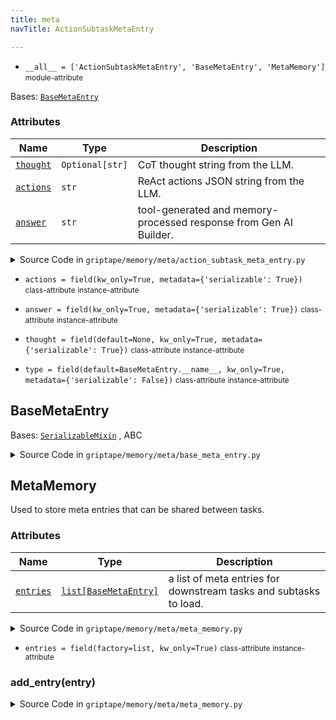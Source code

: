 ```yaml
---
title: meta
navTitle: ActionSubtaskMetaEntry

---
```


-   `__all__ = ['ActionSubtaskMetaEntry', 'BaseMetaEntry', 'MetaMemory']` <small>module-attribute</small>  <span id="griptape.memory.meta.__all__"></span> 

<span id="griptape.memory.meta.ActionSubtaskMetaEntry"></span>

Bases:
 [`BaseMetaEntry`](./#griptape.memory.meta.BaseMetaEntry "BaseMetaEntry (griptape.memory.meta.BaseMetaEntry)")

### Attributes

| Name                                                                                                                                                                                                                                                                                                               | Type            | Description                                                            |
| ------------------------------------------------------------------------------------------------------------------------------------------------------------------------------------------------------------------------------------------------------------------------------------------------------------------ | --------------- | ---------------------------------------------------------------------- |
| <a href="./#griptape.memory.meta.ActionSubtaskMetaEntry.thought" title="thought = field(default=None, kw_only=True, metadata={'serializable': True})           class-attribute       instance-attribute    (griptape.memory.meta.ActionSubtaskMetaEntry.thought)"><code class="language-python">thought</code></a> | `Optional[str]` | CoT thought string from the LLM.<br/>                                  |
| <a href="./#griptape.memory.meta.ActionSubtaskMetaEntry.actions" title="actions = field(kw_only=True, metadata={'serializable': True})           class-attribute       instance-attribute    (griptape.memory.meta.ActionSubtaskMetaEntry.actions)"><code class="language-python">actions</code></a>               | `str`           | ReAct actions JSON string from the LLM.<br/>                           |
| <a href="./#griptape.memory.meta.ActionSubtaskMetaEntry.answer" title="answer = field(kw_only=True, metadata={'serializable': True})           class-attribute       instance-attribute    (griptape.memory.meta.ActionSubtaskMetaEntry.answer)"><code class="language-python">answer</code></a>                   | `str`           | tool-generated and memory-processed response from Gen AI Builder.<br/> |

<details><summary>Source Code in <code>griptape&#47;memory&#47;meta&#47;action_subtask_meta_entry.py</code></summary>

```python
@define
class ActionSubtaskMetaEntry(BaseMetaEntry):
    """Used to store ActionSubtask data to preserve TaskMemory pointers and context in the form of thought and action.

    Attributes:
        thought: CoT thought string from the LLM.
        actions: ReAct actions JSON string from the LLM.
        answer: tool-generated and memory-processed response from Gen AI Builder.
    """

    type: str = field(default=BaseMetaEntry.__name__, kw_only=True, metadata={"serializable": False})
    thought: Optional[str] = field(default=None, kw_only=True, metadata={"serializable": True})
    actions: str = field(kw_only=True, metadata={"serializable": True})
    answer: str = field(kw_only=True, metadata={"serializable": True})
```

</details>

-   `actions = field(kw_only=True, metadata={'serializable': True})` <small>class-attribute</small> <small>instance-attribute</small>  <span id="griptape.memory.meta.ActionSubtaskMetaEntry.actions"></span> 

-   `answer = field(kw_only=True, metadata={'serializable': True})` <small>class-attribute</small> <small>instance-attribute</small>  <span id="griptape.memory.meta.ActionSubtaskMetaEntry.answer"></span> 

-   `thought = field(default=None, kw_only=True, metadata={'serializable': True})` <small>class-attribute</small> <small>instance-attribute</small>  <span id="griptape.memory.meta.ActionSubtaskMetaEntry.thought"></span> 

-   `type = field(default=BaseMetaEntry.__name__, kw_only=True, metadata={'serializable': False})` <small>class-attribute</small> <small>instance-attribute</small>  <span id="griptape.memory.meta.ActionSubtaskMetaEntry.type"></span> 

<span id="griptape.memory.meta.BaseMetaEntry"></span>

## BaseMetaEntry

Bases:
 [`SerializableMixin`](../../mixins/serializable_mixin.mdx#griptape.mixins.serializable_mixin.SerializableMixin "SerializableMixin (griptape.mixins.serializable_mixin.SerializableMixin)")
, <span title="abc.ABC">ABC</span>

<details><summary>Source Code in <code>griptape&#47;memory&#47;meta&#47;base_meta_entry.py</code></summary>

```python
@define
class BaseMetaEntry(SerializableMixin, ABC): ...
```

</details>

<span id="griptape.memory.meta.MetaMemory"></span>

## MetaMemory

Used to store meta entries that can be shared between tasks.

### Attributes

| Name                                                                                                                                                                                                                                                      | Type                                                                                                                        | Description                                                            |
| --------------------------------------------------------------------------------------------------------------------------------------------------------------------------------------------------------------------------------------------------------- | --------------------------------------------------------------------------------------------------------------------------- | ---------------------------------------------------------------------- |
| <a href="./#griptape.memory.meta.MetaMemory.entries" title="entries = field(factory=list, kw_only=True)           class-attribute       instance-attribute    (griptape.memory.meta.MetaMemory.entries)"><code class="language-python">entries</code></a> | <a href="../../../data/artifacts.mdx#list" title="List (list)"><code class="language-python">list[BaseMetaEntry]</code></a> | a list of meta entries for downstream tasks and subtasks to load.<br/> |

<details><summary>Source Code in <code>griptape&#47;memory&#47;meta&#47;meta_memory.py</code></summary>

```python
@define
class MetaMemory:
    """Used to store meta entries that can be shared between tasks.

    Attributes:
        entries: a list of meta entries for downstream tasks and subtasks to load.
    """

    entries: list[BaseMetaEntry] = field(factory=list, kw_only=True)

    def add_entry(self, entry: BaseMetaEntry) -> None:
        self.entries.append(entry)
```

</details>

-   `entries = field(factory=list, kw_only=True)` <small>class-attribute</small> <small>instance-attribute</small>  <span id="griptape.memory.meta.MetaMemory.entries"></span> 

<span id="griptape.memory.meta.MetaMemory.add_entry"></span>

### add_entry(entry)

<details><summary>Source Code in <code>griptape&#47;memory&#47;meta&#47;meta_memory.py</code></summary>

```python
def add_entry(self, entry: BaseMetaEntry) -> None:
    self.entries.append(entry)
```

</details>
